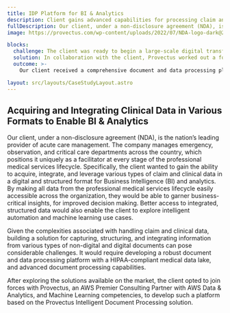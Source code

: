 ```yaml
---
title: IDP Platform for BI & Analytics
description: Client gains advanced capabilities for processing claim and clinical data to drive BI & Analytics, and leverage data-driven insights for decision-making
fullDescription: Our client, under a non-disclosure agreement (NDA), is one of the leading providers of acute care hospital management services. Founded and owned by emergency medicine physicians, the company believes that having multiple clinicians help guide clinical practice leads to better patient care. Adhering to this principle, the client provides high-quality care to seven million patients annually, under more than 300 programs aligned with leading hospital systems in the United States.
image: https://provectus.com/wp-content/uploads/2022/07/NDA-logo-dark@2x.png

blocks:
  challenge: The client was ready to begin a large-scale digital transformation, to gain capabilities to unlock the digital value from the vast amounts of information generated during a clinical visit. A machine learning-powered platform that could collect, process, integrate, and analyze various clinical data to drive the client’s BI and analytics was envisioned as a potential solution. The client needed assistance designing and building the platform.
  solution: In collaboration with the client, Provectus worked out a four-step strategy to develop a desired data solution. Given the sensitivity of clinical data, the platform was designed and built as a combination of Provectus’ IDP solution, Amazon Comprehend Medical, and other AWS services in a HIPAA compliant environment on AWS. Best practices for data engineering, MLOps, and machine learning were applied to deliver the final solution.
  outcome: >-
    Our client received a comprehensive document and data processing platform for BI and analytics, built on a foundation of Provectus’ IDP solution and AWS services. The platform enabled the client to capture, structure, and integrate clinical data in various forms and formats. The client gained the ability to look into the data, create accurate analytics dashboards for BI teams, and leverage unlocked insights for business growth.

layout: src/layouts/CaseStudyLayout.astro
---
```


## Acquiring and Integrating Clinical Data in Various Formats to Enable BI & Analytics

Our client, under a non-disclosure agreement (NDA), is the nation’s leading provider of acute care management. The company manages emergency, observation, and critical care departments across the country, which positions it uniquely as a facilitator at every stage of the professional medical services lifecycle.
Specifically, the client wanted to gain the ability to acquire, integrate, and leverage various types of claim and clinical data in a digital and structured format for Business Intelligence (BI) and analytics. By making all data from the professional medical services lifecycle easily accessible across the organization, they would be able to garner business-critical insights, for improved decision making. Better access to integrated, structured data would also enable the client to explore intelligent automation and machine learning use cases.

Given the complexities associated with handling claim and clinical data, building a solution for capturing, structuring, and integrating information from various types of non-digital and digital documents can pose considerable challenges. It would require developing a robust document and data processing platform with a HIPAA-compliant medical data lake, and advanced document processing capabilities.

After exploring the solutions available on the market, the client opted to join forces with Provectus, an AWS Premier Consulting Partner with AWS Data & Analytics, and Machine Learning competencies, to develop such a platform based on the Provectus Intelligent Document Processing solution.
